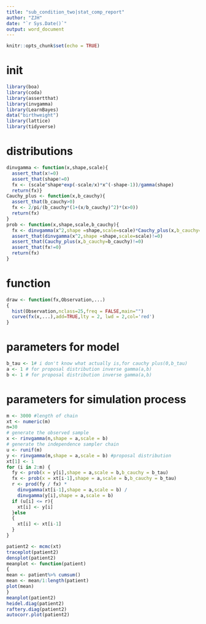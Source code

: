 ```yaml
---
title: "sub_condition_two|stat_comp_report"
author: "ZJH"
date: "`r Sys.Date()`"
output: word_document
---
```


```r
knitr::opts_chunk$set(echo = TRUE)
```

# init
```r
library(boa)
library(coda)
library(assertthat)
library(invgamma)
library(LearnBayes)
data("birthweight")
library(lattice)
library(tidyverse)
```

# distributions
```r
dinvgamma <- function(x,shape,scale){
  assert_that(x!=0)
  assert_that(shape!=0)
  fx <- (scale^shape*exp(-scale/x)*x^(-shape-1))/gamma(shape)
  return(fx)}
Cauchy_plus <- function(x,b_cauchy){
  assert_that(b_cauchy>0)
  fx <- 2/pi/(b_cauchy*(1+(x/b_cauchy)^2)*(x>0))
  return(fx)
}
prob <- function(x,shape,scale,b_cauchy){
  fx <- dinvgamma(x^2,shape =shape,scale=scale)*Cauchy_plus(x,b_cauchy=b_cauchy)
  assert_that(dinvgamma(x^2,shape =shape,scale=scale)!=0)
  assert_that(Cauchy_plus(x,b_cauchy=b_cauchy)!=0)
  assert_that(fx!=0)
  return(fx)
}
```

# function
```r
draw <- function(fx,Observation,...)
{
  hist(Observation,nclass=25,freq = FALSE,main="")
  curve(fx(x,...),add=TRUE,lty = 2, lwd = 2,col='red')
}
```

# parameters for model
```r
b_tau <- 1# i don't know what actually is,for cauchy plus(0,b_tau)
a <- 1 # for proposal distribution inverse gamma(a,b) 
b <- 1 # for proposal distribution inverse gamma(a,b)
```
# parameters for simulation process
```r
m <- 3000 #length of chain
xt <- numeric(m)
n=30
# generate the observed sample
x <- rinvgamma(n,shape = a,scale = b)
# generate the independence sampler chain
u <- runif(m)
y <- rinvgamma(m,shape = a,scale = b) #proposal distribution
xt[1] <- 1
for (i in 2:m) {
  fy <- prob(x = y[i],shape = a,scale = b,b_cauchy = b_tau)
  fx <- prob(x = xt[i-1],shape = a,scale = b,b_cauchy = b_tau)
  r <- prod(fy / fx) *
    dinvgamma(xt[i-1],shape = a,scale = b) /
    dinvgamma(y[i],shape = a,scale = b)
  if (u[i] <= r){
    xt[i] <- y[i] 
  }else 
  {
    xt[i] <- xt[i-1]
  }
}
```


```r
patient2 <- mcmc(xt)
traceplot(patient2)
densplot(patient2)
meanplot <- function(patient)
{
mean <- patient%>% cumsum()
mean <- mean/1:length(patient)
plot(mean)
}
meanplot(patient2)
heidel.diag(patient2)
raftery.diag(patient2)
autocorr.plot(patient2)
```

